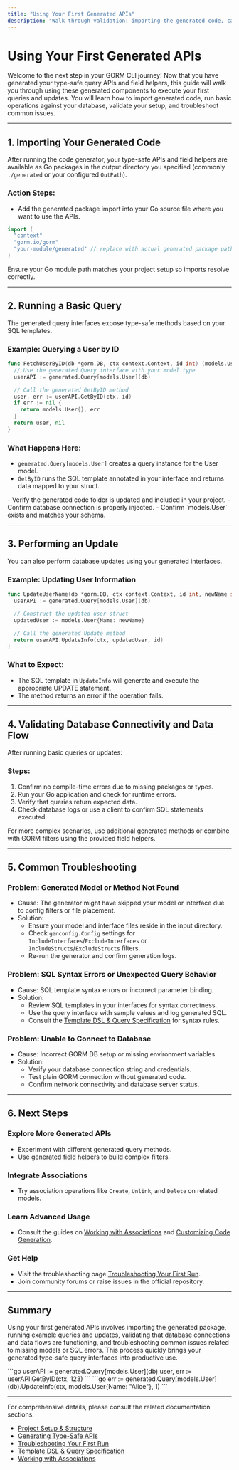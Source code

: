 ```yaml
---
title: "Using Your First Generated APIs"
description: "Walk through validation: importing the generated code, calling basic query and update methods, and ensuring database connectivity. Includes troubleshooting for missing models, SQL errors, or integration hiccups."
---
```


# Using Your First Generated APIs

Welcome to the next step in your GORM CLI journey! Now that you have generated your type-safe query APIs and field helpers, this guide will walk you through using these generated components to execute your first queries and updates. You will learn how to import generated code, run basic operations against your database, validate your setup, and troubleshoot common issues.

---

## 1. Importing Your Generated Code

After running the code generator, your type-safe APIs and field helpers are available as Go packages in the output directory you specified (commonly `./generated` or your configured `OutPath`).

### Action Steps:
- Add the generated package import into your Go source file where you want to use the APIs.

```go
import (
  "context"
  "gorm.io/gorm"
  "your-module/generated" // replace with actual generated package path
)
```

<Tip>
Ensure your Go module path matches your project setup so imports resolve correctly.
</Tip>

---

## 2. Running a Basic Query

The generated query interfaces expose type-safe methods based on your SQL templates.

### Example: Querying a User by ID

```go
func FetchUserByID(db *gorm.DB, ctx context.Context, id int) (models.User, error) {
  // Use the generated Query interface with your model type
  userAPI := generated.Query[models.User](db)

  // Call the generated GetByID method
  user, err := userAPI.GetByID(ctx, id)
  if err != nil {
    return models.User{}, err
  }
  return user, nil
}
```

### What Happens Here:
- `generated.Query[models.User]` creates a query instance for the User model.
- `GetByID` runs the SQL template annotated in your interface and returns data mapped to your struct.

<Check>
- Verify the generated code folder is updated and included in your project.
- Confirm database connection is properly injected.
- Confirm `models.User` exists and matches your schema.
</Check>

---

## 3. Performing an Update

You can also perform database updates using your generated interfaces.

### Example: Updating User Information

```go
func UpdateUserName(db *gorm.DB, ctx context.Context, id int, newName string) error {
  userAPI := generated.Query[models.User](db)

  // Construct the updated user struct
  updatedUser := models.User{Name: newName}

  // Call the generated Update method
  return userAPI.UpdateInfo(ctx, updatedUser, id)
}
```

### What to Expect:
- The SQL template in `UpdateInfo` will generate and execute the appropriate UPDATE statement.
- The method returns an error if the operation fails.

---

## 4. Validating Database Connectivity and Data Flow

After running basic queries or updates:

### Steps:
1. Confirm no compile-time errors due to missing packages or types.
2. Run your Go application and check for runtime errors.
3. Verify that queries return expected data.
4. Check database logs or use a client to confirm SQL statements executed.

<Tip>
For more complex scenarios, use additional generated methods or combine with GORM filters using the provided field helpers.
</Tip>

---

## 5. Common Troubleshooting

### Problem: Generated Model or Method Not Found
- Cause: The generator might have skipped your model or interface due to config filters or file placement.
- Solution:
  - Ensure your model and interface files reside in the input directory.
  - Check `genconfig.Config` settings for `IncludeInterfaces`/`ExcludeInterfaces` or `IncludeStructs`/`ExcludeStructs` filters.
  - Re-run the generator and confirm generation logs.

### Problem: SQL Syntax Errors or Unexpected Query Behavior
- Cause: SQL template syntax errors or incorrect parameter binding.
- Solution:
  - Review SQL templates in your interfaces for syntax correctness.
  - Use the query interface with sample values and log generated SQL.
  - Consult the [Template DSL & Query Specification](https://your-docs-link/concepts/architecture-dataflow/template-dsl) for syntax rules.

### Problem: Unable to Connect to Database
- Cause: Incorrect GORM DB setup or missing environment variables.
- Solution:
  - Verify your database connection string and credentials.
  - Test plain GORM connection without generated code.
  - Confirm network connectivity and database server status.

---

## 6. Next Steps

### Explore More Generated APIs
- Experiment with different generated query methods.
- Use generated field helpers to build complex filters.

### Integrate Associations
- Try association operations like `Create`, `Unlink`, and `Delete` on related models.

### Learn Advanced Usage
- Consult the guides on [Working with Associations](https://your-docs-link/guides/advanced-patterns/working-with-associations) and [Customizing Code Generation](https://your-docs-link/guides/advanced-patterns/customizing-generation-output).

### Get Help
- Visit the troubleshooting page [Troubleshooting Your First Run](https://your-docs-link/getting-started/first-steps-with-gorm-cli/troubleshooting-first-run).
- Join community forums or raise issues in the official repository.

---

## Summary
Using your first generated APIs involves importing the generated package, running example queries and updates, validating that database connections and data flows are functioning, and troubleshooting common issues related to missing models or SQL errors. This process quickly brings your generated type-safe query interfaces into productive use.

<AccordionGroup title="Example Code Snippets">
<Accordion title="Basic Query">
```go
userAPI := generated.Query[models.User](db)
user, err := userAPI.GetByID(ctx, 123)
```
</Accordion>
<Accordion title="Basic Update">
```go
err := generated.Query[models.User](db).UpdateInfo(ctx, models.User{Name: "Alice"}, 1)
```
</Accordion>
</AccordionGroup>

---

For comprehensive details, please consult the related documentation sections:

- [Project Setup & Structure](https://your-docs-link/getting-started/first-steps-with-gorm-cli/project-setup)
- [Generating Type-Safe APIs](https://your-docs-link/getting-started/first-steps-with-gorm-cli/generating-code)
- [Troubleshooting Your First Run](https://your-docs-link/getting-started/first-steps-with-gorm-cli/troubleshooting-first-run)
- [Template DSL & Query Specification](https://your-docs-link/concepts/architecture-dataflow/template-dsl)
- [Working with Associations](https://your-docs-link/guides/advanced-patterns/working-with-associations)

